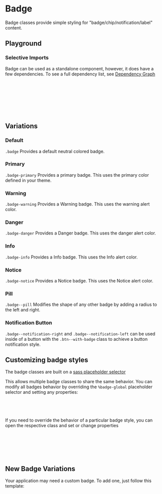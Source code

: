 

<Meta of={BadgeStories} />

# Badge

Badge classes provide simple styling for "badge/chip/notification/label" content.

## Playground

<Canvas of={BadgeStories.Default} />
<Controls of={BadgeStories.Default} />

### Selective Imports

Badge can be used as a standalone component, however, it does have a few dependencies. To see a full dependency list, see [Dependency Graph](?path=/docs/overview-selective-imports--docs#dependencies)

```css
// Depends on
@import '@rolemodel/optics/dist/scss/core/tokens';
@import '@rolemodel/optics/dist/scss/core/base';
@import '@rolemodel/optics/dist/scss/components/icon';

// Component
@import '@rolemodel/optics/dist/scss/components/badge';
```

## Variations

### Default

`.badge` Provides a default neutral colored badge.

<Canvas of={BadgeStories.Default} />

### Primary

`.badge-primary` Provides a primary badge. This uses the primary color defined in your theme.

<Canvas of={BadgeStories.Primary} />

### Warning

`.badge-warning` Provides a Warning badge. This uses the warning alert color.

<Canvas of={BadgeStories.Warning} />

### Danger

`.badge-danger` Provides a Danger badge. This uses the danger alert color.

<Canvas of={BadgeStories.Danger} />

### Info

`.badge-info` Provides a Info badge. This uses the Info alert color.

<Canvas of={BadgeStories.Info} />

### Notice

`.badge-notice` Provides a Notice badge. This uses the Notice alert color.

<Canvas of={BadgeStories.Notice} />

### Pill

`.badge--pill` Modifies the shape of any other badge by adding a radius to the left and right.

<Canvas of={BadgeStories.Pill} />

### Notification Button

`.badge--notification-right` and `.badge--notification-left` can be used inside of a button with the `.btn--with-badge` class to achieve a button notification style.

<Canvas of={BadgeStories.NotificationButton} />

## Customizing badge styles

<div
  dangerouslySetInnerHTML={{
    __html: createAlert({
      title: 'Important!',
      description: 'These patterns represent how to customize the style of the badge for your project.',
    }).outerHTML,
  }}
></div>

The badge classes are built on a [sass placeholder selector](https://sass-lang.com/documentation/style-rules/placeholder-selectors)

This allows multiple badge classes to share the same behavior. You can modify all badges behavior by overriding the `%badge-global` placeholder selector and setting any properties:

```css
%badge-global {
  font-size: var(--op-font-2x-large);
}
```

If you need to override the behavior of a particular badge style, you can open the respective class and set or change properties

```css
// This will only affect the primary badge, but not default, secondary, notice, etc.
.badge-primary {
  background-color: red;
  color: white;
}
```

## New Badge Variations

<div
  dangerouslySetInnerHTML={{
    __html: createAlert({
      title: 'Important!',
      description: 'These patterns represent how to create new variations of the badge for your project.',
    }).outerHTML,
  }}
></div>

Your application may need a custom badge. To add one, just follow this template:

```css
.badge-{name} {
  @extend %badge-global;

  background-color:
  color:
}
```

```css
.badge-purple {
  @extend %badge-global;

  background-color: purple;
  color: white;
}
```
